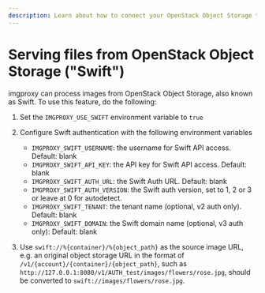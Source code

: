 ```yaml
---
description: Learn about how to connect your OpenStack Object Storage to imgproxy
---
```


# Serving files from OpenStack Object Storage ("Swift")

imgproxy can process images from OpenStack Object Storage, also known as Swift. To use this feature, do the following:

1. Set the `IMGPROXY_USE_SWIFT` environment variable to `true`
2. Configure Swift authentication with the following environment variables
   * `IMGPROXY_SWIFT_USERNAME`: the username for Swift API access. Default: blank
   * `IMGPROXY_SWIFT_API_KEY`: the API key for Swift API access. Default: blank
   * `IMGPROXY_SWIFT_AUTH_URL`: the Swift Auth URL. Default: blank
   * `IMGPROXY_SWIFT_AUTH_VERSION`: the Swift auth version, set to 1, 2 or 3 or leave at 0 for autodetect.
   * `IMGPROXY_SWIFT_TENANT`: the tenant name (optional, v2 auth only). Default: blank
   * `IMGPROXY_SWIFT_DOMAIN`: the Swift domain name (optional, v3 auth only): Default: blank

3. Use `swift://%{container}/%{object_path}` as the source image URL, e.g. an original object storage URL in the format of `/v1/{account}/{container}/{object_path}`, such as `http://127.0.0.1:8080/v1/AUTH_test/images/flowers/rose.jpg`, should be converted to `swift://images/flowers/rose.jpg`.
